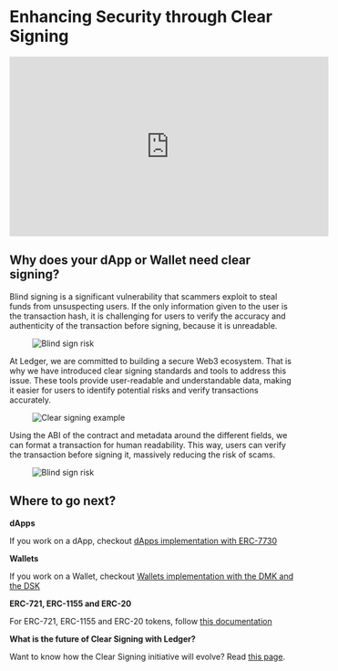 
# Enhancing Security through Clear Signing

<iframe width="560" height="315" src="https://www.youtube-nocookie.com/embed/YdhWAONAGj0" title="YouTube video player" frameborder="0" allow="accelerometer; autoplay; clipboard-write; encrypted-media; gyroscope; picture-in-picture" allowfullscreen></iframe>


## Why does your dApp or Wallet need clear signing?

Blind signing is a significant vulnerability that scammers exploit to steal funds from unsuspecting users. If the only information given to the user is the transaction hash, it is challenging for users to verify the accuracy and authenticity of the transaction before signing, because it is unreadable.

<div style={{ paddingTop: "1em", width: "90%" }} className="center">
  <figure>
    <Image src="/blind-signing-risk.png" alt="Blind sign risk" width={800} height={600} />
  </figure>
</div>

At Ledger, we are committed to building a secure Web3 ecosystem. That is why we have introduced clear signing standards and tools to address this issue. These tools provide user-readable and understandable data, making it easier for users to identify potential risks and verify transactions accurately.

<div style={{ paddingTop: "1em", width: "90%" }} className="center">
  <figure>
    <Image src="/clear-signing-cover.png" alt="Clear signing example" width={800} height={600} />
  </figure>
</div>

Using the ABI of the contract and metadata around the different fields, we can format a transaction for human readability. This way, users can verify the transaction before signing it, massively reducing the risk of scams.

<div style={{ paddingTop: "1em", width: "90%" }} className="center">
  <figure>
    <Image src="/clear-signing/ERC-7730-meme.png" alt="Blind sign risk" width={800} height={600} />
  </figure>
</div>

## Where to go next?

**dApps**

If you work on a dApp, checkout [dApps implementation with ERC-7730](./erc7730/process)

**Wallets**

If you work on a Wallet, checkout [Wallets implementation with the DMK and the DSK](./wallets)

**ERC-721, ERC-1155 and ERC-20**

For ERC-721, ERC-1155 and ERC-20 tokens, follow [this documentation](./tokens)

**What is the future of Clear Signing with Ledger?**

Want to know how the Clear Signing initiative will evolve? Read [this page](./improvements).